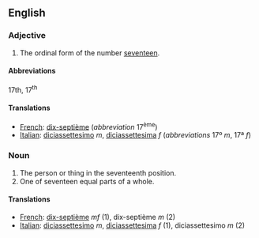==English==

===Adjective===

# The ordinal form of the number [[seventeen]].

====Abbreviations====
17th, 17<sup>th</sup>

====Translations====

*[[French]]: [[dix-septième]] (''abbreviation'' 17<sup>ème</sup>)
*[[Italian]]: [[diciassettesimo]] ''m'', [[diciassettesima]] ''f'' (''abbreviations'' 17º ''m'', 17ª ''f'')

===Noun===

#The person or thing in the seventeenth position.
#One of seventeen equal parts of a whole.

====Translations====

*[[French]]: [[dix-septième]] ''mf'' (1), dix-septième ''m'' (2)
*[[Italian]]: [[diciassettesimo]] ''m'', [[diciassettesima]] ''f'' (1), diciassettesimo ''m'' (2)